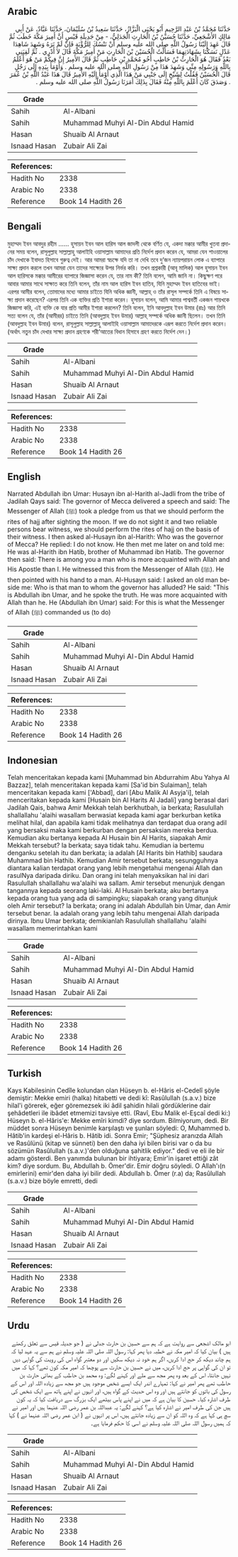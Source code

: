 ## Arabic


<div dir="rtl" lang="ar" style={{fontSize:'larger',backgroundColor:'#f8f9fa',padding:20}}>
حَدَّثَنَا مُحَمَّدُ بْنُ عَبْدِ الرَّحِيمِ أَبُو يَحْيَى الْبَزَّازُ، حَدَّثَنَا سَعِيدُ بْنُ سُلَيْمَانَ، حَدَّثَنَا عَبَّادٌ، عَنْ أَبِي مَالِكٍ الأَشْجَعِيِّ، حَدَّثَنَا حُسَيْنُ بْنُ الْحَارِثِ الْجَدَلِيُّ، - مِنْ جَدِيلَةِ قَيْسٍ أَنَّ أَمِيرَ مَكَّةَ خَطَبَ ثُمَّ قَالَ عَهِدَ إِلَيْنَا رَسُولُ اللَّهِ صلى الله عليه وسلم أَنْ نَنْسُكَ لِلرُّؤْيَةِ فَإِنْ لَمْ نَرَهُ وَشَهِدَ شَاهِدَا عَدْلٍ نَسَكْنَا بِشَهَادَتِهِمَا فَسَأَلْتُ الْحُسَيْنَ بْنَ الْحَارِثِ مَنْ أَمِيرُ مَكَّةَ قَالَ لاَ أَدْرِي ‏.‏ ثُمَّ لَقِيَنِي بَعْدُ فَقَالَ هُوَ الْحَارِثُ بْنُ حَاطِبٍ أَخُو مُحَمَّدِ بْنِ حَاطِبٍ ثُمَّ قَالَ الأَمِيرُ إِنَّ فِيكُمْ مَنْ هُوَ أَعْلَمُ بِاللَّهِ وَرَسُولِهِ مِنِّي وَشَهِدَ هَذَا مِنْ رَسُولِ اللَّهِ صلى الله عليه وسلم ‏.‏ وَأَوْمَأَ بِيَدِهِ إِلَى رَجُلٍ قَالَ الْحُسَيْنُ فَقُلْتُ لِشَيْخٍ إِلَى جَنْبِي مَنْ هَذَا الَّذِي أَوْمَأَ إِلَيْهِ الأَمِيرُ قَالَ هَذَا عَبْدُ اللَّهِ بْنُ عُمَرَ ‏.‏ وَصَدَقَ كَانَ أَعْلَمَ بِاللَّهِ مِنْهُ فَقَالَ بِذَلِكَ أَمَرَنَا رَسُولُ اللَّهِ صلى الله عليه وسلم ‏.‏
</div>
<div style={{backgroundColor:'#f8f9fa',padding:20, marginBottom: 10}}><table> <thead> <tr> <th>Grade</th> <th></th> </tr> </thead> <tbody> <tr><td>Sahih</td><td>Al-Albani</td></tr><tr><td>Sahih</td><td>Muhammad Muhyi Al-Din Abdul Hamid</td></tr><tr><td>Hasan</td><td>Shuaib Al Arnaut</td></tr><tr><td>Isnaad Hasan</td><td>Zubair Ali Zai</td></tr></tbody></table><table> <thead> <tr> <th>References:</th> <th></th> </tr> </thead> <tbody><tr><td>Hadith No</td><td>2338</td></tr><tr><td>Arabic No</td><td>2338</td></tr><tr><td>Reference</td><td>Book 14 Hadith 26</td></tr></tbody></table></div>

## Bengali


<div dir="ltr" lang="bn" style={{fontSize:'larger',backgroundColor:'#f8f9fa',padding:20}}>
মুহাম্মদ ইবন আবদুর রহীম ...... হুসায়ন ইবন আল হারিস আল জাদলী থেকে বর্ণিত যে, একদা মক্কার আমীর খুতবা প্রদানের সময় বলেন, রাসূলুল্লাহ সাল্লাল্লাহু আলাইহি ওয়াসাল্লাম আমাদের প্রতি নির্দেশ প্রদান করেন যে, আমরা যেন শাওয়ালের চাঁদ দেখাকে ইবাদত হিসাবে গুরুত্ব দেই। আর আমরা স্বচক্ষে যদি তা না দেখি তবে দু‘জন ন্যায়পরায়ন লোক এ ব্যাপারে সাক্ষ্য প্রদান করলে তখন আমরা যেন তাদের সাক্ষ্যের উপর নির্ভর করি। তখন প্রশ্নকারী (আবূ মালিক) আল হুসায়ন ইবন আল হারিসকে মক্কার আমীরের ব্যাপারে জিজ্ঞাসা করেন যে, তার নাম কী? তিনি বলেন, আমি জানি না। কিছুক্ষণ পরে আবার আমার সাথে সাক্ষাত করে তিনি বলেন, তাঁর নাম আল হারিস ইবন হাতিব, যিনি মুহাম্মদ ইবন হাতিবের ভাই। এরপর আমীর বলেন, তোমাদের মধ্যে আমার চাইতে যিনি অধিক জ্ঞানী, আল্লাহ্‌ ও তাঁর রাসূল সম্পর্কে তিনি এ বিষয়ে সাক্ষ্য প্রদান করেছেন? এরপর তিনি এক ব্যক্তির প্রতি ইশারা করেন। হুসায়ন বলেন, আমি আমার পাশ্ববর্তী একজন শায়খকে জিজ্ঞাসা করি, এই ব্যক্তি কে যার প্রতি আমীর ইশারা করলেন? তিনি বলেন, ইনি আবদুল্লাহ ইবন উমার (রাঃ) আর তিনি সত্য বলেন যে, তাঁর (আমীরর) চাইতে তিনি (আবদুল্লাহ ইবন উমার) আল্লাহ্‌ সম্পর্কে অধিক জ্ঞানী ছিলেন। তখন তিনি (আবদুল্লাহ ইবন উমার) বলেন, রাসূলুল্লাহ সাল্লাল্লাহু আলাইহি ওয়াসাল্লাম আমাদেরকে এরূপ করতে নির্দেশ প্রদান করেন। (অর্থাৎ নতুন চাঁদ দেখার সাক্ষ্য প্রদান গ্রহণকে শরী‘আতের বিধান হিসাবে গ্রহণ করতে নির্দেশ দেন।)
</div>
<div style={{backgroundColor:'#f8f9fa',padding:20, marginBottom: 10}}><table> <thead> <tr> <th>Grade</th> <th></th> </tr> </thead> <tbody> <tr><td>Sahih</td><td>Al-Albani</td></tr><tr><td>Sahih</td><td>Muhammad Muhyi Al-Din Abdul Hamid</td></tr><tr><td>Hasan</td><td>Shuaib Al Arnaut</td></tr><tr><td>Isnaad Hasan</td><td>Zubair Ali Zai</td></tr></tbody></table><table> <thead> <tr> <th>References:</th> <th></th> </tr> </thead> <tbody><tr><td>Hadith No</td><td>2338</td></tr><tr><td>Arabic No</td><td>2338</td></tr><tr><td>Reference</td><td>Book 14 Hadith 26</td></tr></tbody></table></div>

## English


<div dir="ltr" lang="en" style={{fontSize:'larger',backgroundColor:'#f8f9fa',padding:20}}>
Narrated Abdullah ibn Umar: Husayn ibn al-Harith al-Jadli from the tribe of Jadilah Qays said: The governor of Mecca delivered a speech and said: The Messenger of Allah (ﷺ) took a pledge from us that we should perform the rites of hajj after sighting the moon. If we do not sight it and two reliable persons bear witness, we should perform the rites of hajj on the basis of their witness. I then asked al-Husayn ibn al-Harith: Who was the governor of Mecca? He replied: I do not know. He then met me later on and told me: He was al-Harith ibn Hatib, brother of Muhammad ibn Hatib. The governor then said: There is among you a man who is more acquainted with Allah and His Apostle than I. He witnessed this from the Messenger of Allah (ﷺ). He then pointed with his hand to a man. Al-Husayn said: I asked an old man beside me: Who is that man to whom the governor has alluded? He said: "This is Abdullah ibn Umar, and he spoke the truth. He was more acquainted with Allah than he. He (Abdullah ibn Umar) said: For this is what the Messenger of Allah (ﷺ) commanded us (to do)
</div>
<div style={{backgroundColor:'#f8f9fa',padding:20, marginBottom: 10}}><table> <thead> <tr> <th>Grade</th> <th></th> </tr> </thead> <tbody> <tr><td>Sahih</td><td>Al-Albani</td></tr><tr><td>Sahih</td><td>Muhammad Muhyi Al-Din Abdul Hamid</td></tr><tr><td>Hasan</td><td>Shuaib Al Arnaut</td></tr><tr><td>Isnaad Hasan</td><td>Zubair Ali Zai</td></tr></tbody></table><table> <thead> <tr> <th>References:</th> <th></th> </tr> </thead> <tbody><tr><td>Hadith No</td><td>2338</td></tr><tr><td>Arabic No</td><td>2338</td></tr><tr><td>Reference</td><td>Book 14 Hadith 26</td></tr></tbody></table></div>

## Indonesian


<div dir="ltr" lang="id" style={{fontSize:'larger',backgroundColor:'#f8f9fa',padding:20}}>
Telah menceritakan kepada kami [Muhammad bin Abdurrahim Abu Yahya Al Bazzaz], telah menceritakan kepada kami [Sa'id bin Sulaiman], telah menceritakan kepada kami ['Abbad], dari [Abu Malik Al Asyja'i], telah menceritakan kepada kami [Husain bin Al Harits Al Jadali] yang berasal dari Jadilah Qais, bahwa Amir Mekkah telah berkhutbah, ia berkata; Rasulullah shallallahu 'alaihi wasallam berwasiat kepada kami agar berkurban ketika melihat hilal, dan apabila kami tidak melihatnya dan terdapat dua orang adil yang bersaksi maka kami berkurban dengan persaksian mereka berdua. Kemudian aku bertanya kepada Al Husain bin Al Harits, siapakah Amir Mekkah tersebut? Ia berkata; saya tidak tahu. Kemudian ia bertemu denganku setelah itu dan berkata; ia adalah [Al Harits bin Hathib] saudara Muhammad bin Hathib. Kemudian Amir tersebut berkata; sesungguhnya diantara kalian terdapat orang yang lebih mengetahui mengenai Allah dan rasulNya daripada diriku. Dan orang ini telah menyaksikan hal ini dari Rasulullah shallallahu wa'alaihi wa sallam. Amir tersebut menunjuk dengan tangannya kepada seorang laki-laki. Al Husain berkata; aku bertanya kepada orang tua yang ada di sampingku; siapakah orang yang ditunjuk oleh Amir tersebut? Ia berkata; orang ini adalah Abdullah bin Umar, dan Amir tersebut benar. Ia adalah orang yang lebih tahu mengenai Allah daripada dirinya. Ibnu Umar berkata; demikianlah Rasulullah shallallahu 'alaihi wasallam memerintahkan kami
</div>
<div style={{backgroundColor:'#f8f9fa',padding:20, marginBottom: 10}}><table> <thead> <tr> <th>Grade</th> <th></th> </tr> </thead> <tbody> <tr><td>Sahih</td><td>Al-Albani</td></tr><tr><td>Sahih</td><td>Muhammad Muhyi Al-Din Abdul Hamid</td></tr><tr><td>Hasan</td><td>Shuaib Al Arnaut</td></tr><tr><td>Isnaad Hasan</td><td>Zubair Ali Zai</td></tr></tbody></table><table> <thead> <tr> <th>References:</th> <th></th> </tr> </thead> <tbody><tr><td>Hadith No</td><td>2338</td></tr><tr><td>Arabic No</td><td>2338</td></tr><tr><td>Reference</td><td>Book 14 Hadith 26</td></tr></tbody></table></div>

## Turkish


<div dir="ltr" lang="tr" style={{fontSize:'larger',backgroundColor:'#f8f9fa',padding:20}}>
Kays Kabilesinin Cedîle kolundan olan Hüseyn b. el-Hâris el-Cedelî şöyle demiştir: Mekke emiri (halka) hitabetti ve dedi kî: Rasûlullah (s.a.v.) bize hilal'i görerek, eğer göremezsek iki âdil şahidin hilali gördüklerine dair şehâdetleri ile ibâdet etmemizi tavsiye etti. (Ravî, Ebu Malik el-Eşcaî dedi ki:) Hüseyn b. el-Hâris'e: Mekke emîri kimdi? diye sordum. Bilmiyorum, dedi. Bir müddet sonra Hüseyn benimle karşılaştı ve şunları söyledi: O, Muhammed b. Hâtib'in kardeşi el-Hâris b. Hâtib idi. Sonra Emir; "Şüphesiz aranızda Allah ve Rasûlünü (kitap ve sünneti) ben den daha iyi bilen birisi var o da bu sözümün Rasûlullah (s.a.v.)'den olduğuna şahitlik ediyor." dedi ve eli ile bir adamı gösterdi. Ben yanımda bulunan bir ihtiyara; Emir'in işaret ettiği zât kim? diye sordum. Bu, Abdullah b. Ömer'dir. Emir doğru söyledi. O Allah'ı(n emirlerini) emir'den daha iyi bilir dedi. Abdullah b. Ömer (r.a) da; Rasûlullah (s.a.v.) bize böyle emretti, dedi
</div>
<div style={{backgroundColor:'#f8f9fa',padding:20, marginBottom: 10}}><table> <thead> <tr> <th>Grade</th> <th></th> </tr> </thead> <tbody> <tr><td>Sahih</td><td>Al-Albani</td></tr><tr><td>Sahih</td><td>Muhammad Muhyi Al-Din Abdul Hamid</td></tr><tr><td>Hasan</td><td>Shuaib Al Arnaut</td></tr><tr><td>Isnaad Hasan</td><td>Zubair Ali Zai</td></tr></tbody></table><table> <thead> <tr> <th>References:</th> <th></th> </tr> </thead> <tbody><tr><td>Hadith No</td><td>2338</td></tr><tr><td>Arabic No</td><td>2338</td></tr><tr><td>Reference</td><td>Book 14 Hadith 26</td></tr></tbody></table></div>

## Urdu


<div dir="rtl" lang="ur" style={{fontSize:'larger',backgroundColor:'#f8f9fa',padding:20}}>
ابو مالک اشجعی سے روایت ہے کہ ہم سے حسین بن حارث جدلی نے ( جو جدیلہ قیس سے تعلق رکھتے ہیں ) بیان کیا کہ امیر مکہ نے خطبہ دیا پھر کہا: رسول اللہ صلی اللہ علیہ وسلم نے ہم سے یہ عہد لیا کہ ہم چاند دیکھ کر حج ادا کریں، اگر ہم خود نہ دیکھ سکیں اور دو معتبر گواہ اس کی رویت کی گواہی دیں تو ان کی گواہی پر حج ادا کریں، میں نے حسین بن حارث سے پوچھا کہ امیر مکہ کون تھے؟ کہا کہ میں نہیں جانتا، اس کے بعد وہ پھر مجھ سے ملے اور کہنے لگے: وہ محمد بن حاطب کے بھائی حارث بن حاطب تھے پھر امیر نے کہا: تمہارے اندر ایک ایسے شخص موجود ہیں جو مجھ سے زیادہ اللہ اور اس کے رسول کی باتوں کو جانتے ہیں اور وہ اس حدیث کے گواہ ہیں، اور انہوں نے اپنے ہاتھ سے ایک شخص کی طرف اشارہ کیا۔ حسین کا بیان ہے کہ میں نے اپنے پاس بیٹھے ایک بزرگ سے دریافت کیا کہ یہ کون ہیں جن کی طرف امیر نے اشارہ کیا ہے؟ کہنے لگے: یہ عبداللہ بن عمر رضی اللہ عنہما ہیں اور امیر نے سچ ہی کہا ہے کہ وہ اللہ کو ان سے زیادہ جانتے ہیں، اس پر انہوں نے ( ابن عمر رضی اللہ عنہما نے ) کہا کہ ہمیں رسول اللہ صلی اللہ علیہ وسلم نے اسی کا حکم فرمایا ہے۔
</div>
<div style={{backgroundColor:'#f8f9fa',padding:20, marginBottom: 10}}><table> <thead> <tr> <th>Grade</th> <th></th> </tr> </thead> <tbody> <tr><td>Sahih</td><td>Al-Albani</td></tr><tr><td>Sahih</td><td>Muhammad Muhyi Al-Din Abdul Hamid</td></tr><tr><td>Hasan</td><td>Shuaib Al Arnaut</td></tr><tr><td>Isnaad Hasan</td><td>Zubair Ali Zai</td></tr></tbody></table><table> <thead> <tr> <th>References:</th> <th></th> </tr> </thead> <tbody><tr><td>Hadith No</td><td>2338</td></tr><tr><td>Arabic No</td><td>2338</td></tr><tr><td>Reference</td><td>Book 14 Hadith 26</td></tr></tbody></table></div>